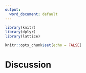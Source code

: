 ```yaml
---
output:
  word_document: default
---
```


```r

library(knitr)
library(dplyr)
library(lattice)

knitr::opts_chunk$set(echo = FALSE)
```
# Discussion




